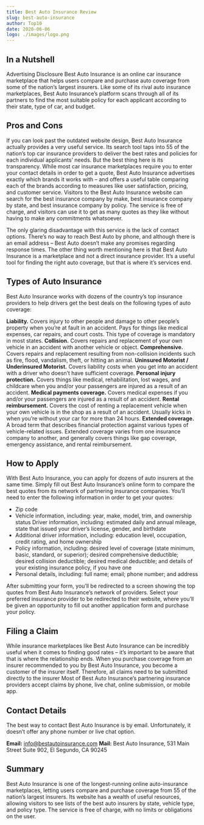 ```yaml
---
title: Best Auto Insurance Review
slug: best-auto-insurance
author: Top10
date: 2020-06-06
logo: ./images/logo.png
---
```


## In a Nutshell

Advertising Disclosure Best Auto Insurance is an online car insurance marketplace that helps users compare and purchase auto coverage from some of the nation’s largest insurers. Like some of its rival auto insurance marketplaces, Best Auto Insurance’s platform scans through all of its partners to find the most suitable policy for each applicant according to their state, type of car, and budget.

## Pros and Cons

If you can look past the outdated website design, Best Auto Insurance actually provides a very useful service. Its search tool taps into 55 of the nation’s top car insurance providers to deliver the best rates and policies for each individual applicants’ needs. But the best thing here is its transparency. While most car insurance marketplaces require you to enter your contact details in order to get a quote, Best Auto Insurance advertises exactly which brands it works with – and offers a useful table comparing each of the brands according to measures like user satisfaction, pricing, and customer service. Visitors to the Best Auto Insurance website can search for the best insurance company by make, best insurance company by state, and best insurance company by policy. The service is free of charge, and visitors can use it to get as many quotes as they like without having to make any commitments whatsoever.

The only glaring disadvantage with this service is the lack of contact options. There’s no way to reach Best Auto by phone, and although there is an email address – Best Auto doesn’t make any promises regarding response times. The other thing worth mentioning here is that Best Auto Insurance is a marketplace and not a direct insurance provider. It’s a useful tool for finding the right auto coverage, but that is where it’s services end.

## Types of Auto Insurance

Best Auto Insurance works with dozens of the country’s top insurance providers to help drivers get the best deals on the following types of auto coverage:

**Liability.** Covers injury to other people and damage to other people’s property when you’re at fault in an accident. Pays for things like medical expenses, car repairs, and court costs. This type of coverage is mandatory in most states.
**Collision.** Covers repairs and replacement of your own vehicle in an accident with another vehicle or object.
**Comprehensive.** Covers repairs and replacement resulting from non-collision incidents such as fire, flood, vandalism, theft, or hitting an animal.
**Uninsured Motorist / Underinsured Motorist.** Covers liability costs when you get into an accident with a driver who doesn’t have sufficient coverage.
**Personal injury protection.** Covers things like medical, rehabilitation, lost wages, and childcare when you and/or your passengers are injured as a result of an accident.
**Medical payments coverage.** Covers medical expenses if you and/or your passengers are injured as a result of an accident.
**Rental reimbursement.** Covers the cost of renting a replacement vehicle when your own vehicle is in the shop as a result of an accident. Usually kicks in when you’re without your car for more than 24 hours.
**Extended coverage.** A broad term that describes financial protection against various types of vehicle-related issues. Extended coverage varies from one insurance company to another, and generally covers things like gap coverage, emergency assistance, and rental reimbursement.

## How to Apply

With Best Auto Insurance, you can apply for dozens of auto insurers at the same time. Simply fill out Best Auto Insurance’s online form to compare the best quotes from its network of partnering insurance companies. You’ll need to enter the following information in order to get your quotes:

- Zip code
- Vehicle information, including: year, make, model, trim, and ownership status
  Driver information, including: estimated daily and annual mileage, state that issued your driver’s license, gender, and birthdate
- Additional driver information, including: education level, occupation, credit rating, and home ownership
- Policy information, including: desired level of coverage (state minimum, basic, standard, or superior); desired comprehensive deductible; desired collision deductible; desired medical deductible; and details of your existing insurance policy, if you have one
- Personal details, including: full name; email; phone number; and address

After submitting your form, you’ll be redirected to a screen showing the top quotes from Best Auto Insurance’s network of providers. Select your preferred insurance provider to be redirected to their website, where you’ll be given an opportunity to fill out another application form and purchase your policy.

## Filing a Claim

While insurance marketplaces like Best Auto Insurance can be incredibly useful when it comes to finding good rates – it’s important to be aware that that is where the relationship ends. When you purchase coverage from an insurer recommended to you by Best Auto Insurance, you become a customer of the insurer itself. Therefore, all claims need to be submitted directly to the insurer Most of Best Auto Insurance’s partnering insurance providers accept claims by phone, live chat, online submission, or mobile app.

## Contact Details

The best way to contact Best Auto Insurance is by email. Unfortunately, it doesn’t offer any phone number or live chat option.

**Email:** info@bestautoinsurance.com
**Mail:** Best Auto Insurance, 531 Main Street Suite 902, El Segundo, CA 90245

## Summary

Best Auto Insurance is one of the longest-running online auto-insurance marketplaces, letting users compare and purchase coverage from 55 of the nation’s largest insurers. Its website has a wealth of useful resources, allowing visitors to see lists of the best auto insurers by state, vehicle type, and policy type. The service is free of charge, with no limits or obligations on the user.
